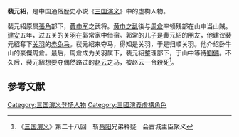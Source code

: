 '''裴元紹'''，是中国通俗歴史小説《[[三国演义|三国演义]]》中的虚构人物。

裴元紹原属[[張角|張角]]部下，[[黄巾军|黄巾军]]之武将。[[黄巾之乱|黄巾之乱]]後与[[周倉|周倉]]率领残部在山中当山賊。[[建安|建安]]五年，过五关的关羽在郭常家中借宿。郭常的儿子是裴元紹的朋友，他建议裴元紹奪下[[关羽|关羽]]的[[赤兔马|赤兔马]]。裴元紹来夺马，得知是关羽，于是归顺关羽。他介绍卧牛山的豪傑周倉。最后，周倉成为关羽属下，裴元紹整理部下，于山中等待[[劉備|劉備]]。不久后，裴元紹想要夺偶然路过的[[赵云|赵云]]之马，被赵云一合殺死<ref> 《[[三国演义|三国演义]]》第二十八回　斩[[蔡阳|蔡阳]]兄弟释疑　会古城主臣聚义</ref>。
==参考文献==
{{reflist}}
{{DEFAULTSORT:L}}

[[Category:三国演义登场人物|Category:三国演义登场人物]]
[[Category:三國演義虛構角色|Category:三國演義虛構角色]]